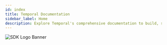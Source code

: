```yaml
---
id: index
title: Temporal Documentation
sidebar_label: Home
description: Explore Temporal's comprehensive documentation to build, scale, and manage reliable, fault-tolerant workflows with Workflow-as-Code solutions.
---
```


<head>
  <title>Temporal Documentation</title>
</head>

<!-- 
<img 
  src="/homepage/sdk-logos-with-ruby.png" 
  alt="SDK Logo Banner" 
  class="fixed-size-logo"
/>
-->

<img 
  src="/homepage/documentation-banner-dark.png" 
  alt="SDK Logo Banner" 
/>


<!-- 
#### WHAT IS TEMPORAL?

Temporal is an open-source development platform for building reliable and durable applications. 
Temporal ensures that your application behaves correctly despite failure conditions by guaranteeing that it will keep running, no matter what happens.
-->




<Intro />
